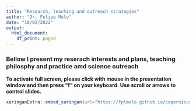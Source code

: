 ```yaml
---
title: "Research, teaching and outreach strategies"
author: "Dr. Felipe Melo"
date: "18/02/2022"
output:
  html_document:
    df_print: paged
---
```



### Bellow I present my reserach interests and plans, teaching philosphy and practice amd science outreach

**To activate full screen, please click with mouse in the presentation window and then press "f" on your keyboard. Use scroll or arrows to control slides.**

```r
xaringanExtra::embed_xaringan(url="https://fplmelo.github.io/copernicus/slides/presentation_2nd_roud.html", ratio = "16:9")
```
